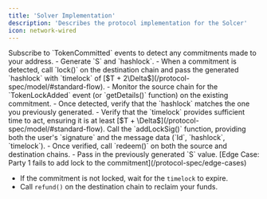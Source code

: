 ```yaml
---
title: 'Solver Implementation'
description: 'Describes the protocol implementation for the Solcer'
icon: network-wired
---
```


<Steps>
  <Step title="Monitor the source chain">
    Subscribe to `TokenCommitted` events to detect any commitments made to your address.
  </Step>
  <Step title="Lock funds on the destination chain">
    - Generate `S` and `hashlock`.
    - When a commitment is detected, call `lock()` on the destination chain and pass the generated `hashlock` with `timelock` of [$T + 2\Delta$](/protocol-spec/model/#standard-flow).
  </Step>
  <Step title="Verify the commitment lock">
    - Monitor the source chain for the `TokenLockAdded` event (or `getDetails()` function) on the existing commitment.
    - Once detected, verify that the `hashlock` matches the one you previously generated.
    - Verify that the `timelock` provides sufficient time to act, ensuring it is at least [$T + \Delta$](/protocol-spec/model/#standard-flow).
  </Step>
  <Step title="(signature flow) hashlock addition on behalf of the user" stepNumber="3*">
    Call the `addLockSig()` function, providing both the user's `signature` and the message data (`Id`, `hashlock`, `timelock`).
  </Step>
  <Step title="Complete the exchange" stepNumber="4">
    - Once verified, call `redeem()` on both the source and destination chains.
    - Pass in the previously generated `S` value.
  </Step>
</Steps>

<Warning>
[Edge Case: Party 1 fails to add lock to the commitment](/protocol-spec/edge-cases)

- If the commitment is not locked, wait for the `timelock` to expire.
- Call `refund()` on the destination chain to reclaim your funds.
</Warning>